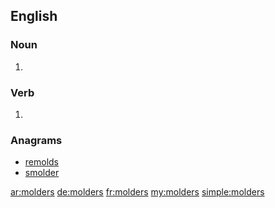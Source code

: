 ==English==

===Noun===
{{head|en|plural}}

# {{plural of|molder|lang=en}}

===Verb===
{{head|en}}

# {{en-third-person singular of|molder}}

===Anagrams===
* [[remolds#English|remolds]]
* [[smolder#English|smolder]]

[[ar:molders]]
[[de:molders]]
[[fr:molders]]
[[my:molders]]
[[simple:molders]]
